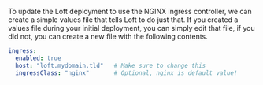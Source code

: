 To update the Loft deployment to use the NGINX ingress controller, we can create a simple values
file that tells Loft to do just that. If you created a values file during your initial
deployment, you can simply edit that file, if you did not, you can create a new file with the
following contents.

```yaml
ingress:
  enabled: true
  host: "loft.mydomain.tld"   # Make sure to change this
  ingressClass: "nginx"       # Optional, nginx is default value!
```
